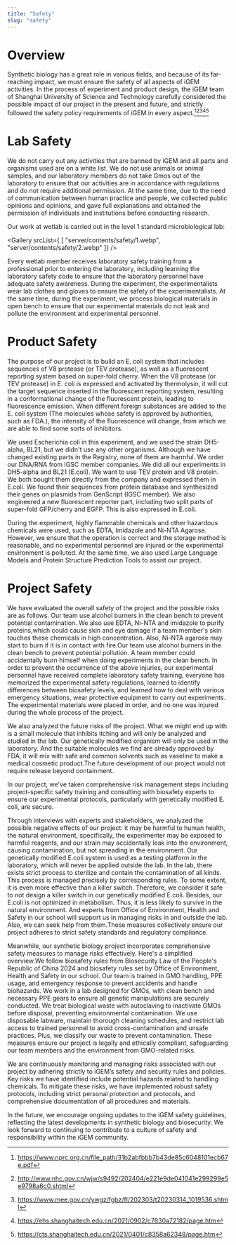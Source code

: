 ```yaml
---
title: "Safety"
slug: "safety"
---
```


# Overview

Synthetic biology has a great role in various fields, and because of its far-reaching impact, we must ensure the safety of all aspects of iGEM activities. 
In the process of experiment and product design, the iGEM team of Shanghai University of Science and Technology carefully considered the possible impact of our project in the present and future, and strictly followed the safety policy requirements of iGEM in every aspect.[^1][^2][^3][^4][^5]


[^1]: https://www.nprc.org.cn/file_path/31b2abfbbb7b43de85c6048101ecb67e.pdf
[^2]: http://www.nhc.gov.cn/wjw/s9492/202404/e221e9de041041e299299e5e9798a6c0.shtml
[^3]: https://www.mee.gov.cn/ywgz/fgbz/fl/202303/t20230314_1019536.shtml
[^4]: https://ehs.shanghaitech.edu.cn/2021/0902/c7830a72182/page.htm
[^5]: https://cts.shanghaitech.edu.cn/2021/0401/c8358a62348/page.htm

# Lab Safety

We do not carry out any activities that are banned by iGEM and all parts and organisms used are on a white list. 
We do not use animals or animal samples, and our laboratory members do not take Gmos out of the laboratory to ensure that our activities are in accordance with regulations and do not require additional permission. 
At the same time, due to the need of communication between human practice and people, we collected public opinions and opinions, and gave full explanations and obtained the permission of individuals and institutions before conducting research.

Our work at wetlab is carried out in the level 1 standard microbiological lab:

<Gallery srcList={
  [
    "server/contents/safety/1.webp",
    "server/contents/safety/2.webp"
  ]} 
/>

Every wetlab member receives laboratory safety training from a professional prior to entering the laboratory, including learning the laboratory safety code to ensure that the laboratory personnel have adequate safety awareness. 
During the experiment, the experimentalists wear lab clothes and gloves to ensure the safety of the experimentalists. 
At the same time, during the experiment, we process biological materials in open bench to ensure that our experimental materials do not leak and pollute the environment and experimental personnel.

# Product Safety

The purpose of our project is to build an E. 
coli system that includes sequences of V8 protease (or TEV protease), as well as a fluorescent reporting system based on super-fold cherry. 
When the V8 protease (or TEV protease) in E. 
coli is expressed and activated by thermolysin, it will cut the target sequence inserted in the fluorescent reporting system, resulting in a conformational change of the fluorescent protein, leading to fluorescence emission. 
When different foreign substances are added to the E. 
coli system (The molecules whose safety is approved by authorities, such as FDA.), the intensity of the fluorescence will change, from which we are able to find some sorts of inhibitors.

We used Escherichia coli in this experiment, and we used the strain DH5-alpha, BL21, but we didn't use any other organisms. 
Although we have changed existing parts in the Registry, none of them are harmful. 
We order our DNA/RNA from IGSC member companies. 
We did all our experiments in DH5-alpha and BL21 (E.coli). 
We want to use TEV protein and V8 protein. 
We both bought  them directly from the company and expressed them in E.coli. 
We found their sequences from protein database and  synthesized their genes on plasmids from GenScript (IGSC member). 
We also engineered a new fluorescent reporter part,  including two split parts of super-fold GFP/cherry and EGFP. 
This is also expressed in E.coli.

During the experiment, highly flammable chemicals and other hazardous chemicals were used, such as EDTA, Imidazole and Ni-NTA Agarose. 
However, we ensure that the operation is correct and the storage method is reasonable, and no experimental personnel are injured or the experimental environment is polluted. 
At the same time, we also used Large Language Models and Protein Structure Prediction Tools to assist our project.

# Project Safety

We have evaluated the overall safety of the project and the possible risks are as follows. 
Our team use alcohol burners in the clean bench to prevent potential contamination. 
We also use EDTA,  Ni-NTA and imidazole to purify proteins,which could cause skin and eye damage if a team member's skin touches these  chemicals in high concentration. 
Also,  Ni-NTA agarose may start to burn if it is in contact with fire.Our team use alcohol burners in the clean bench to  prevent potential pollution. 
A team member could accidentally burn himself when doing experiments in the clean bench. 
In order to prevent the occurrence of the above injuries, our experimental personnel have received complete laboratory safety training, everyone has memorized the experimental safety regulations, learned to identify differences between biosafety levels, and learned how to deal with various emergency situations, wear protective equipment to carry out experiments. 
The experimental materials were placed in order, and no one was injured during the whole process of the project.

We also analyzed the future risks of the project. 
What we might end up with is a small molecule that inhibits itching and will only be analyzed and studied in the lab. 
Our genetically modified organism will only be used in the laboratory. 
And the suitable molecules we find are already  approved by FDA,  it will mix with safe and common solvents such as vaseline to make a medical cosmetic product.The future development of  our project would not require release beyond containment.

In our project,  we've taken comprehensive risk management steps including project-specific safety training and consulting with biosafety  experts to ensure our experimental protocols, particularly with genetically modified E. 
coli, are secure. 


Through interviews with experts and stakeholders, we analyzed the possible negative effects of our project: it may be harmful to human health, the natural environment, specifically, the experimenter may be exposed to harmful reagents, and our strain may accidentally leak into the environment, causing contamination, but not spreading in the environment. 
Our genetically modified E.coli system is used as a testing platform in the laboratory,  which will never be applied outside the lab. 
In the lab,  there exists strict process to sterilize and contain the contamination of all kinds. 
This process is managed precisely  by corresponding rules. 
To some extent, it is even more effective than a killer switch. 
Therefore,  we consider it safe to not design a killer switch in our genetically modified E.coli. 
Besides,  our E.coli is not optimized in metabolism. 
Thus, it is less likely to survive in the natural environment. 
And experts from Office of Environment, Health and Safety in our school will support us in managing risks in and outside the lab. 
Also,  we can seek help from them.These measures collectively ensure our project adheres to strict safety standards and  regulatory compliance. 


Meanwhile, our synthetic biology project incorporates comprehensive safety measures to manage risks effectively. 
Here's a  simplified overview.We follow biosafety rules from Biosecurity Law of the People's Republic of China 2024 and biosafety rules set by Office of Environment, Health and Safety in our school. 
Our team is trained in GMO handling, PPE usage, and emergency response to prevent accidents and handle biohazards. 
We work in a lab designed for GMOs, with clean bench and necessary PPE gears to ensure all genetic manipulations are securely conducted. 
We treat biological waste with autoclaving to inactivate GMOs before disposal, preventing environmental contamination. 
We use disposable labware, maintain thorough cleaning schedules, and restrict lab access to trained personnel to avoid cross-contamination and unsafe practices. 
Plus, we classify our waste to prevent contamination. 
These measures ensure our project is legally and ethically compliant, safeguarding our team members and the environment from GMO-related risks.

We are continuously monitoring and managing risks associated with our project by adhering strictly to iGEM’s safety and security rules and policies. 
Key risks we have identified include potential hazards related to handling chemicals. 
To mitigate these risks, we have implemented robust safety protocols, including strict personal protection and protocols, and comprehensive documentation of all procedures and materials.

In the future, we encourage ongoing updates to the iGEM safety guidelines, reflecting the latest developments in synthetic biology and biosecurity. 
We look forward to continuing to contribute to a culture of safety and responsibility within the iGEM community.

